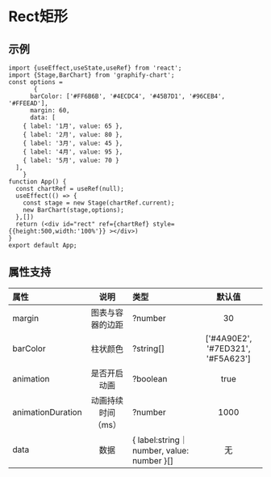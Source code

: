 

# Rect矩形

## 示例
```tsx preview
import {useEffect,useState,useRef} from 'react';
import {Stage,BarChart} from 'graphify-chart';
const options = 
       {
      barColor: ['#FF6B6B', '#4ECDC4', '#45B7D1', '#96CEB4', '#FFEEAD'],
      margin: 60,
      data: [
    { label: '1月', value: 65 },
    { label: '2月', value: 80 },
    { label: '3月', value: 45 },
    { label: '4月', value: 95 },
    { label: '5月', value: 70 }
  ],
    }
function App() {
  const chartRef = useRef(null);
  useEffect(() => {
    const stage = new Stage(chartRef.current);
    new BarChart(stage,options);
  },[])
  return (<div id="rect" ref={chartRef} style={{height:500,width:'100%'}} ></div>)
}
export default App;
```
## 属性支持

| 属性 | 说明  | 类型 | 默认值 |
| :-- | :---: | :--- | :---: |
| margin | 图表与容器的边距 | ?number | 30 |
| barColor | 柱状颜色 | ?string[] | ['#4A90E2', '#7ED321', '#F5A623'] |
| animation | 是否开启动画 | ?boolean | true |
| animationDuration | 动画持续时间（ms） | ?number | 1000 |
| data | 数据 | \{ label:string｜number, value: number }[] | 无 |


